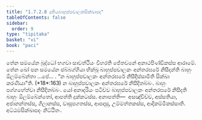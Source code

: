 ```yaml
---
title: "1.7.2.8 දුතියබාහුප්පචාලකසික්ඛාපද"
tableOfContents: false
sidebar:
  order: 9
type: "tipitaka"
basket: "vi"
book: "paci"
---
```



<DynamicBreadcrumb />

<Division number="593" book="paci">

<Paragraph number="1770" book="paci">
තේන සමයේන බුද්ධෝ භගවා සාවත්ථියං විහරති ජේතවනේ අනාථපිණ්ඩිකස්ස ආරාමේ. තේන ඛෝ පන සමයේන ඡබ්බග්ගියා භික්ඛූ බාහුප්පචාලකං අන්තරඝරේ නිසීදන්ති බාහුං ඕලම්බේන්තා …පේ… .
</Paragraph>

<Paragraph number="1771" book="paci">
<Emphasis>“න බාහුප්පචාලකං අන්තරඝරේ නිසීදිස්සාමීති සික්ඛා කරණීයා”</Emphasis>ති. (*18*:<Emphasis>163</Emphasis>)
</Paragraph>

<Paragraph number="1772" book="paci">
න බාහුප්පචාලකං අන්තරඝරේ නිසීදිතබ්බං. බාහුං පග්ගහේත්වා නිසීදිතබ්බං. යෝ අනාදරියං පටිච්ච බාහුප්පචාලකං අන්තරඝරේ නිසීදති බාහුං ඕලම්බේන්තෝ, ආපත්ති දුක්කටස්ස.
</Paragraph>

<Paragraph number="1773" book="paci">
අනාපත්ති—  අසඤ්චිච්ච, අස්සතියා, අජානන්තස්ස, ගිලානස්ස, වාසූපගතස්ස, ආපදාසු, උම්මත්තකස්ස, ආදිකම්මිකස්සාති.

</Paragraph>
</Division>

<Paragraph number="1774" type="center" book="paci">
අට්ඨමසික්ඛාපදං නිට්ඨිතං.
</Paragraph>